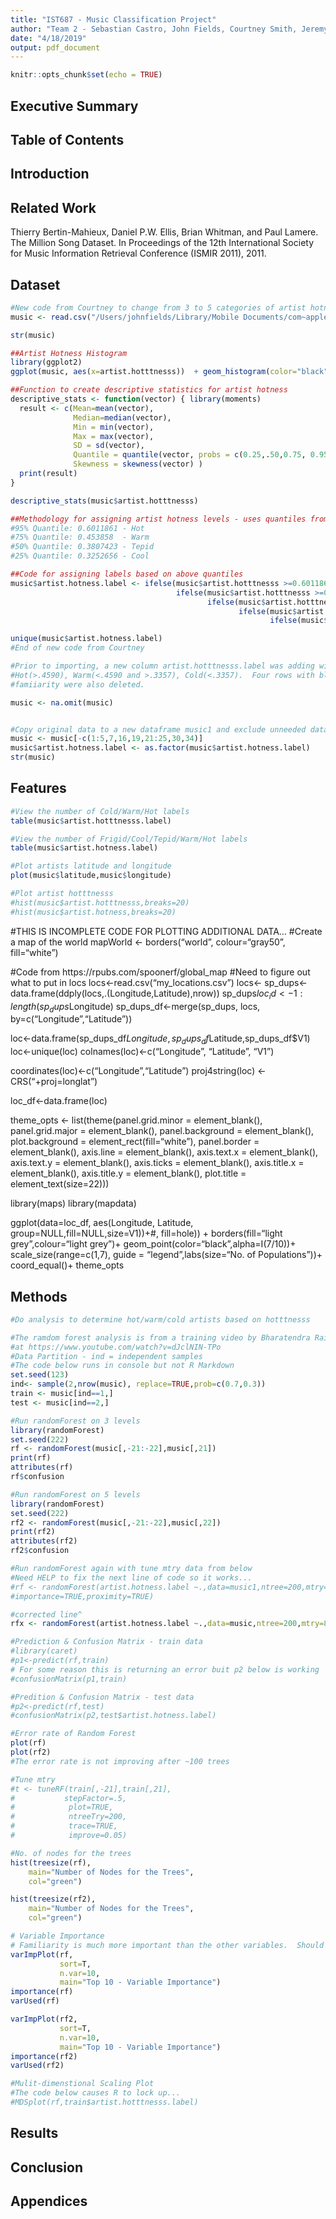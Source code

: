 ```yaml
---
title: "IST687 - Music Classification Project"
author: "Team 2 - Sebastian Castro, John Fields, Courtney Smith, Jeremy Wallner"
date: "4/18/2019"
output: pdf_document
---
```


```r
knitr::opts_chunk$set(echo = TRUE)
```

## Executive Summary

## Table of Contents

## Introduction

## Related Work

Thierry Bertin-Mahieux, Daniel P.W. Ellis, Brian Whitman, and Paul Lamere. 
The Million Song Dataset. In Proceedings of the 12th International Society
for Music Information Retrieval Conference (ISMIR 2011), 2011.

## Dataset
```r
#New code from Courtney to change from 3 to 5 categories of artist hotness
music <- read.csv("/Users/johnfields/Library/Mobile Documents/com~apple~CloudDocs/Syracuse/IST687/Project/Music Project/think.cs.vt.edu/newmusic.csv")

str(music)

##Artist Hotness Histogram
library(ggplot2)
ggplot(music, aes(x=artist.hotttnesss))  + geom_histogram(color="black", fill="steelblue", alpha=0.5) + xlab("Artist Hotness") + ggtitle("Histogram: Artist Hotness")

##Function to create descriptive statistics for artist hotness
descriptive_stats <- function(vector) { library(moments) 
  result <- c(Mean=mean(vector),
              Median=median(vector),
              Min = min(vector),
              Max = max(vector),
              SD = sd(vector),
              Quantile = quantile(vector, probs = c(0.25,.50,0.75, 0.95)),
              Skewness = skewness(vector) )
  print(result) 
}

descriptive_stats(music$artist.hotttnesss)

##Methodology for assigning artist hotness levels - uses quantiles from descriptitive_statistics function
#95% Quantile: 0.6011861 - Hot
#75% Quantile: 0.453858  - Warm
#50% Quantile: 0.3807423 - Tepid
#25% Quantile: 0.3252656 - Cool

##Code for assigning labels based on above quantiles
music$artist.hotness.label <- ifelse(music$artist.hotttnesss >=0.6011861, "Hot",
                                     ifelse(music$artist.hotttnesss >=0.453858 & music$artist.hotttnesss <0.6011861, "Warm",
                                            ifelse(music$artist.hotttnesss >=0.3807423 & music$artist.hotttnesss <0.453858, "Tepid",
                                                   ifelse(music$artist.hotttnesss >=0.3252656 & music$artist.hotttnesss <0.3807423, "Cool",
                                                          ifelse(music$artist.hotttnesss < 0.3252656, "Frigid","Else")))))

unique(music$artist.hotness.label)
#End of new code from Courtney

#Prior to importing, a new column artist.hotttnesss.label was adding with 
#Hot(>.4590), Warm(<.4590 and >.3357), Cold(<.3357).  Four rows with blanks in 
#famiiarity were also deleted.

music <- na.omit(music)


#Copy original data to a new dataframe music1 and exclude unneeded data
music <- music[-c(1:5,7,16,19,21:25,30,34)]
music$artist.hotness.label <- as.factor(music$artist.hotness.label) 
str(music)
```
## Features

```r
#View the number of Cold/Warm/Hot labels 
table(music$artist.hotttnesss.label)

#View the number of Frigid/Cool/Tepid/Warm/Hot labels 
table(music$artist.hotness.label)

#Plot artists latitude and longitude
plot(music$latitude,music$longitude)

#Plot artist hotttnesss
#hist(music$artist.hotttnesss,breaks=20)
#hist(music$artist.hotness,breaks=20)
```
#THIS IS INCOMPLETE CODE FOR PLOTTING ADDITIONAL DATA...
#Create a map of the world
mapWorld <- borders("world", colour="gray50", fill="white")

#Code from https://rpubs.com/spoonerf/global_map
#Need to figure out what to put in locs
locs<-read.csv("my_locations.csv")
locs<-
sp_dups<-data.frame(ddply(locs,.(Longitude,Latitude),nrow))
sp_dups$loc_id<-1:length(sp_dups$Longitude)
sp_dups_df<-merge(sp_dups, locs, by=c("Longitude","Latitude"))

loc<-data.frame(sp_dups_df$Longitude,sp_dups_df$Latitude,sp_dups_df$V1)
loc<-unique(loc)
colnames(loc)<-c("Longitude", "Latitude", "V1")

coordinates(loc)<-c("Longitude","Latitude")
proj4string(loc) <- CRS("+proj=longlat")

loc_df<-data.frame(loc)

theme_opts <- list(theme(panel.grid.minor = element_blank(),
                         panel.grid.major = element_blank(),
                         panel.background = element_blank(),
                         plot.background = element_rect(fill="white"),
                         panel.border = element_blank(),
                         axis.line = element_blank(),
                         axis.text.x = element_blank(),
                         axis.text.y = element_blank(),
                         axis.ticks = element_blank(),
                         axis.title.x = element_blank(),
                         axis.title.y = element_blank(),
                         plot.title = element_text(size=22)))

library(maps)
library(mapdata)

ggplot(data=loc_df, aes(Longitude, Latitude, group=NULL,fill=NULL,size=V1))+#, fill=hole)) + 
  borders(fill="light grey",colour="light grey")+
  geom_point(color="black",alpha=I(7/10))+
  scale_size(range=c(1,7), guide = "legend",labs(size="No. of Populations"))+
  coord_equal()+
  theme_opts
  
## Methods
```r
#Do analysis to determine hot/warm/cold artists based on hotttnesss

#The ramdom forest analysis is from a training video by Bharatendra Rai 
#at https://www.youtube.com/watch?v=dJclNIN-TPo
#Data Partition - ind = independent samples
#The code below runs in console but not R Markdown
set.seed(123)
ind<- sample(2,nrow(music), replace=TRUE,prob=c(0.7,0.3))
train <- music[ind==1,]
test <- music[ind==2,]

#Run randomForest on 3 levels
library(randomForest)
set.seed(222)
rf <- randomForest(music[,-21:-22],music[,21])
print(rf)
attributes(rf)
rf$confusion

#Run randomForest on 5 levels
library(randomForest)
set.seed(222)
rf2 <- randomForest(music[,-21:-22],music[,22])
print(rf2)
attributes(rf2)
rf2$confusion

#Run randomForest again with tune mtry data from below
#Need HELP to fix the next line of code so it works...
#rf <- randomForest(artist.hotness.label ~.,data=music1,ntree=200,mtry=8,
#importance=TRUE,proximity=TRUE)

#corrected line^
rfx <- randomForest(artist.hotness.label ~.,data=music,ntree=200,mtry=8,importance=TRUE,proximity=TRUE)

#Prediction & Confusion Matrix - train data
#library(caret)
#p1<-predict(rf,train)
# For some reason this is returning an error buit p2 below is working
#confusionMatrix(p1,train)

#Predition & Confusion Matrix - test data
#p2<-predict(rf,test)
#confusionMatrix(p2,test$artist.hotness.label)

#Error rate of Random Forest
plot(rf)
plot(rf2)
#The error rate is not improving after ~100 trees

#Tune mtry
#t <- tuneRF(train[,-21],train[,21],
#           stepFactor=.5,
#            plot=TRUE,
#            ntreeTry=200,
#            trace=TRUE,
#            improve=0.05)

#No. of nodes for the trees
hist(treesize(rf),
    main="Number of Nodes for the Trees",
    col="green")

hist(treesize(rf2),
    main="Number of Nodes for the Trees",
    col="green")

# Variable Importance
# Familiarity is much more important than the other variables.  Should it be removed and run again?
varImpPlot(rf,
           sort=T,
           n.var=10,
           main="Top 10 - Variable Importance")
importance(rf)
varUsed(rf)

varImpPlot(rf2,
           sort=T,
           n.var=10,
           main="Top 10 - Variable Importance")
importance(rf2)
varUsed(rf2)

#Mulit-dimenstional Scaling Plot
#The code below causes R to lock up...
#MDSplot(rf,train$artist.hotttnesss.label)

```
## Results

## Conclusion

## Appendices
